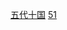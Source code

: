 {{Catnav|頁面分類|總類|各種主題的頁面分類|按國家分類|各國建築|中国建筑|中國傳統建築|中國各朝代建築}}
{{Catnav|頁面分類|社会|政治|政治制度|政体|帝國|中国朝代|五代十国}}
{{Catnav|頁面分類|社会|政治|朝代|中国朝代|五代十国}}
{{Catnav|頁面分類|历史|各國歷史|中国历史|中国朝代|五代十国}}
{{Catnav|頁面分類|地理|国家|亚洲国家|中国|中国建筑|中國傳統建築|中國各朝代建築}}

{{catmore}}

[[Category:五代十国|]]
[[Category:中國各朝代建築|51]]